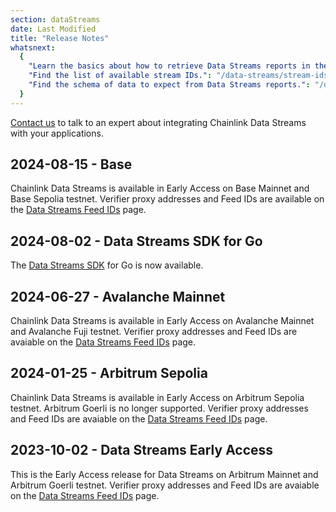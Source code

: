 ```yaml
---
section: dataStreams
date: Last Modified
title: "Release Notes"
whatsnext:
  {
    "Learn the basics about how to retrieve Data Streams reports in the Getting Started guide.": "/data-streams/getting-started",
    "Find the list of available stream IDs.": "/data-streams/stream-ids",
    "Find the schema of data to expect from Data Streams reports.": "/data-streams/reference/report-schema",
  }
---
```



<Aside type="note" title="Talk to an expert">
  <a href="https://chainlinkcommunity.typeform.com/datastreams?#ref_id=docs">Contact us</a> to talk to an expert about
  integrating Chainlink Data Streams with your applications.
</Aside>

## 2024-08-15 - Base

Chainlink Data Streams is available in Early Access on Base Mainnet and Base Sepolia testnet. Verifier proxy addresses and Feed IDs are available on the <a href="/data-streams/stream-ids">Data Streams Feed IDs</a> page.

## 2024-08-02 - Data Streams SDK for Go

The [Data Streams SDK](/data-streams/reference/streams-direct/streams-direct-go-sdk) for Go is now available.

## 2024-06-27 - Avalanche Mainnet

Chainlink Data Streams is available in Early Access on Avalanche Mainnet and Avalanche Fuji testnet. Verifier proxy addresses and Feed IDs are avaiable on the <a href="/data-streams/stream-ids">Data Streams Feed IDs</a> page.

## 2024-01-25 - Arbitrum Sepolia

Chainlink Data Streams is available in Early Access on Arbitrum Sepolia testnet. Arbitrum Goerli is no longer supported. Verifier proxy addresses and Feed IDs are avaiable on the <a href="/data-streams/stream-ids">Data Streams Feed IDs</a> page.

## 2023-10-02 - Data Streams Early Access

This is the Early Access release for Data Streams on Arbitrum Mainnet and Arbitrum Goerli testnet. Verifier proxy addresses and Feed IDs are avaiable on the <a href="/data-streams/stream-ids">Data Streams Feed IDs</a> page.
